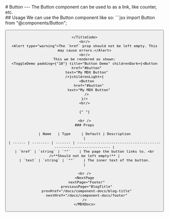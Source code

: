 
<PageTitle title="Button" />

<Sidebar />
<MDXDocs>
  <DocsAd />
  # Button
  <Contributors contributors={["manuanish"]} readTime={2} />
  ---
  The Button component can be used to as a link, like counter, etc.
  <br/>
  ## Usage
  We can use the Button component like so:
  <TitleCode title="button.mdx">
  ```jsx
  import Button from "@components/Button";

  <Button
    href="#"
    text="My MDX Button"
  />
  ```
  </TitleCode>
  <br/>
  <Alert type="warning">The `href` prop should not be left empty. This may cause errors.</Alert>
  <br/>
  This we be rendered as shown:
  <ToggleDemo padding={"10"} title="Button Demo" childrenDark={<Button
    href="#button"
    text="My MDX Button"
  />}childrenLight={
    <Button
      href="#button"
      text="My MDX Button"
    />
  }/>
  <br/>

{" "}

<br />
### Props

| Name   | Type     | Default | Description                                                       |
| ------ | -------- | ------- | ----------------------------------------------------------------- |
| `href` | `string` | `""`    | The page the button links to. <br />**Should not be left empty!** |
| `text` | `string` | `""`    | The inner text of the button.                                     |

  <br />
  <NextPage
    nextPage="Footer"
    previousPage="BlogTitle"
    prevHref="/docs/component-docs/blog-title"
    nextHref="/docs/component-docs/footer"
  />
</MDXDocs>
